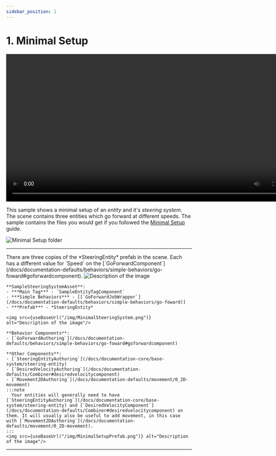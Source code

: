 ```yaml
---
sidebar_position: 1
---
```



# 1. Minimal Setup

<video controls width="800">
  <source src={useBaseUrl("/videos/GoForwardVideo.mp4")} type="video/mp4" />
  Your browser does not support the video tag.
</video>

This sample shows a minimal setup of an *entity* and it's *steering system*. The scene contains three entities which go forward at different speeds. The sample contains the files you would get if you followed the [Minimal Setup](/docs/getting-started/minimal-set-up) guide. 

![Minimal Setup folder](/img/MinimalSetupFolder.png)

-----

<Tabs>
  <TabItem value="third" label="Scene"> 
    There are three copies of the *SteeringEntity* prefab in the scene. Each has a different value for `Speed` on the [`GoForwardComponent`](/docs/documentation-defaults/behaviors/simple-behaviors/go-foward#goforwardcomponent).
    <img src={useBaseUrl("/img/MinimalSetupScene.png")} alt="Description of the image"/>
  </TabItem>
  <TabItem value="first" label="Steering System Asset"> 

    **SampleSteeringSystemAsset**:
    - ***Main Tag*** - `SampleEntityTagComponent`
    - ***Simple Behaviors*** - [[`GoForwardJobWrapper`](/docs/documentation-defaults/behaviors/simple-behaviors/go-foward)]
    - ***Prefab*** - *SteeringEntity*

    <img src={useBaseUrl("/img/MinimalSteeringSystem.png")} alt="Description of the image"/>
  </TabItem>
  <TabItem value="second" label="Prefab"> 
    
    **Behavior Components**:
    - [`GoForwardAuthoring`](/docs/documentation-defaults/behaviors/simple-behaviors/go-foward#goforwardcomponent)

    **Other Components**:
    - [`SteeringEntityAuthoring`](/docs/documentation-core/base-system/steering-entity)
    - [`DesiredVelocityAuthoring`](/docs/documentation-defaults/Combiner#desiredvelocitycomponent)
    - [`Movement2DAuthoring`](/docs/documentation-defaults/movement/0_2D-movement)
    :::note
      Your entities will generally need to have [`SteeringEntityAuthoring`](/docs/documentation-core/base-system/steering-entity) and [`DesiredVelocityComponent`](/docs/documentation-defaults/Combiner#desiredvelocitycomponent) on them. It will usually also be useful to add movement, in this case with [`Movement2DAuthoring`](/docs/documentation-defaults/movement/0_2D-movement).
    :::
    <img src={useBaseUrl("/img/MinimalSetupPrefab.png")} alt="Description of the image"/>
  </TabItem>
</Tabs>

-----